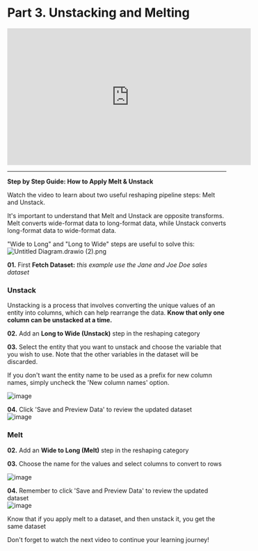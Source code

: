 # Part 3. Unstacking and Melting

<iframe width="560" height="315" src="https://www.youtube.com/embed/JQlSWEUGuDg" title="YouTube video player" frameborder="0" allow="accelerometer; autoplay; clipboard-write; encrypted-media; gyroscope; picture-in-picture; web-share" allowfullscreen></iframe>

---------------------------------------------------------------------------------


**Step by Step Guide: How to Apply Melt & Unstack**

Watch the video to learn about two useful reshaping pipeline steps: Melt and Unstack.

It's important to understand that Melt and Unstack are opposite transforms. Melt converts wide-format data to long-format data, while Unstack converts long-format data to wide-format data. 

"Wide to Long" and "Long to Wide" steps are useful to solve this:                                                                                
![Untitled Diagram.drawio (2).png](https://alphacast-images.s3.us-west-2.amazonaws.com/next-s3-uploads/7b03ceaf-082a-4008-a759-a7218f89c6a0/Untitled-Diagram.drawio-%282%29.png)

**01.** First **Fetch Dataset:** *this example use the Jane and Joe Doe sales dataset*

### Unstack

Unstacking is a process that involves converting the unique values of an entity into columns, which can help rearrange the data. **Know that only one column can be unstacked at a time.**

**02.** Add an **Long to Wide (Unstack)** step in the reshaping category 

**03.** Select the entity that you want to unstack and choose the variable that you wish to use. Note that the other variables in the dataset will be discarded. 

If you don't want the entity name to be used as a prefix for new column names, simply uncheck the 'New column names' option.

![image](https://user-images.githubusercontent.com/90727312/221629770-a351b191-8d3b-4b2f-8fa9-3b568e089673.png)

**04.** Click 'Save and Preview Data' to review the updated dataset                                                                                             
![image](https://user-images.githubusercontent.com/90727312/222196758-b080cce3-898d-48b6-93dc-7f5eb0381292.png)


### Melt

**02.** Add an **Wide to Long (Melt)** step in the reshaping category 

**03.** Choose the name for the values and select columns to convert to rows

![image](https://user-images.githubusercontent.com/90727312/221652182-6814e296-6e10-47c5-85bf-ec5a0df16d20.png)

**04.** Remember to click 'Save and Preview Data' to review the updated dataset                                                                                
![image](https://user-images.githubusercontent.com/90727312/222196288-74d925b2-7e70-482f-9091-2568b66e0f7b.png)


Know that if you apply melt to a dataset, and then unstack it, you get the same dataset

Don't forget to watch the next video to continue your learning journey!
